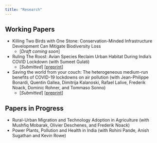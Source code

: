 ```yaml
---
title: "Research"
---
```


## Working Papers

* Killing Two Birds with One Stone: Conservation-Minded Infrastructure Development Can Mitigate Biodiversity Loss
    + [*Draft coming soon*]
    
* Ruling The Roost: Avian Species Reclaim Urban Habitat During India's COVID Lockdown (with Sumeet Gulati)
    + [*Submitted*] [[preprint](https://www.biorxiv.org/content/10.1101/2020.12.15.422890v1)]

* Saving the world from your couch: The heterogeneous medium-run benefits of COVID-19 lockdowns on air pollution (with Jean-Philippe Bonardi, Quentin Gallea, Dimitrija Kalanoski, Rafael Lalive, Frederik Noack, Dominic Rohner, and Tommaso Sonno)
    + [*Submitted*] [[preprint](https://eartharxiv.org/repository/view/1882/)]
    
## Papers in Progress

* Rural-Urban Migration and Technology Adoption in Agriculture (with Mushfiq Mobarak, Olivier Deschenes, and Frederik Noack)
* Power Plants, Pollution and Health in India (with Rohini Pande, Anish Sugathan and Kevin Rowe)